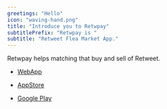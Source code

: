---
greetings: "Hello"
icon: "waving-hand.png"
title: "Introduce you to Retwpay"
subtitlePrefix: "Retwpay is "
subtitle: "Retweet Flea Market App."
---

Retwpay helps matching that <Underlining color={Theme.colors.tertiary} hoverColor={Theme.colors.secondary}>buy and sell of Retweet</Underlining>.


- <a href="https://votepurchase.net/" target="_blank" rel="nofollow noopener noreferrer" aria-label="External Link"><Underlining color={Theme.colors.tertiary} hoverColor={Theme.colors.secondary}>WebApp</Underlining></a>


- <a href="https://apps.apple.com/jp/app/retwpay/id1505869896?mt=8" target="_blank" rel="nofollow noopener noreferrer" aria-label="External Link"><Underlining color={Theme.colors.tertiary} hoverColor={Theme.colors.secondary}>AppStore</Underlining></a>


- <a href="https://play.google.com/store/apps/details?id=net.votepurchase.retwpayapp" target="_blank" rel="nofollow noopener noreferrer" aria-label="External Link"><Underlining color={Theme.colors.tertiary} hoverColor={Theme.colors.secondary}>Google Play</Underlining></a>